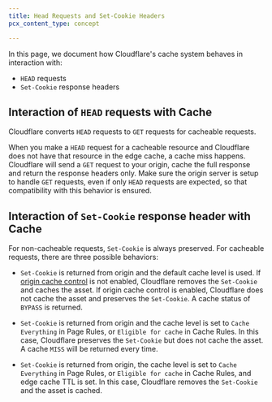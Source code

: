 ```yaml
---
title: Head Requests and Set-Cookie Headers
pcx_content_type: concept

---
```


In this page, we document how Cloudflare's cache system behaves in interaction with:

* `HEAD` requests
* `Set-Cookie` response headers

## Interaction of `HEAD` requests with Cache

Cloudflare converts `HEAD` requests to `GET` requests for cacheable requests.

When you make a `HEAD` request for a cacheable resource and Cloudflare does not have that resource in the edge cache, a cache miss happens. Cloudflare will send a `GET` request to your origin, cache the full response and return the response headers only. Make sure the origin server is setup to handle `GET` requests, even if only `HEAD` requests are expected, so that compatibility with this behavior is ensured.

## Interaction of `Set-Cookie` response header with Cache

For non-cacheable requests, `Set-Cookie` is always preserved. For cacheable requests, there are three possible behaviors:

* `Set-Cookie` is returned from origin and the default cache level is used. If [origin cache control](/cache/concepts/cache-control/) is not enabled, Cloudflare removes the `Set-Cookie` and caches the asset. If origin cache control is enabled, Cloudflare does not cache the asset and preserves the `Set-Cookie`. A cache status of `BYPASS` is returned.

* `Set-Cookie` is returned from origin and the cache level is set to `Cache Everything` in Page Rules, or `Eligible for cache` in Cache Rules. In this case, Cloudflare preserves the `Set-Cookie` but does not cache the asset. A cache `MISS` will be returned every time.

* `Set-Cookie` is returned from origin, the cache level is set to `Cache Everything` in Page Rules, or `Eligible for cache` in Cache Rules, and edge cache TTL is set. In this case, Cloudflare removes the `Set-Cookie` and the asset is cached.
